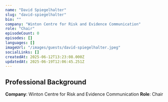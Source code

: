 ```yaml
---
name: "David Spiegelhalter"
slug: "david-spiegelhalter"
bio: ""
company: "Winton Centre for Risk and Evidence Communication"
role: "Chair"
episodeCount: 0
episodes: []
languages: []
imageUrl: "/images/guests/david-spiegelhalter.jpeg"
socialLinks: []
createdAt: 2025-06-12T13:23:08.000Z
updatedAt: 2025-06-19T12:06:45.251Z
---
```


## Professional Background

**Company**: Winton Centre for Risk and Evidence Communication
**Role**: Chair
